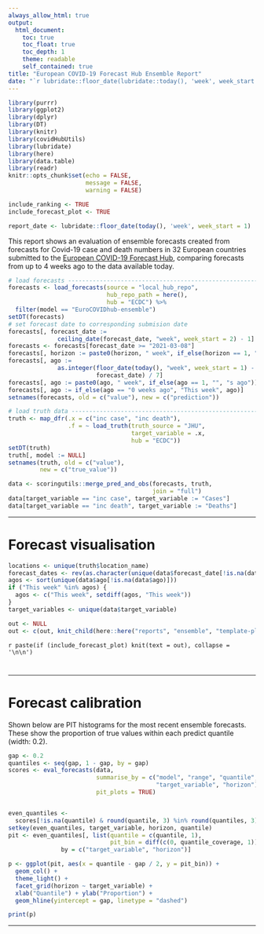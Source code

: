 ```yaml
---
always_allow_html: true
output:
  html_document:
    toc: true
    toc_float: true
    toc_depth: 1
    theme: readable
    self_contained: true
title: "European COVID-19 Forecast Hub Ensemble Report"
date: "`r lubridate::floor_date(lubridate::today(), 'week', week_start = 1)`"
---
```


```r
library(purrr)
library(ggplot2)
library(dplyr)
library(DT)
library(knitr)
library(covidHubUtils)
library(lubridate)
library(here)
library(data.table)
library(readr)
knitr::opts_chunk$set(echo = FALSE, 
                      message = FALSE, 
                      warning = FALSE)

include_ranking <- TRUE
include_forecast_plot <- TRUE

report_date <- lubridate::floor_date(today(), 'week', week_start = 1)
```

This report shows an evaluation of ensemble forecasts created from forecasts for Covid-19 case and death numbers in 32 European countries submitted to the [European COVID-19 Forecast Hub](https://covid19forecasthub.eu/), comparing forecasts from up to 4 weeks ago to the data available today.

```r
# load forecasts ---------------------------------------------------------------
forecasts <- load_forecasts(source = "local_hub_repo",
                            hub_repo_path = here(),
                            hub = "ECDC") %>%
  filter(model == "EuroCOVIDhub-ensemble")
setDT(forecasts)
# set forecast date to corresponding submision date
forecasts[, forecast_date :=
              ceiling_date(forecast_date, "week", week_start = 2) - 1]
forecasts <- forecasts[forecast_date >= "2021-03-08"]
forecasts[, horizon := paste0(horizon, " week", if_else(horizon == 1, "", "s"))]
forecasts[, ago :=
              as.integer(floor_date(today(), "week", week_start = 1) -
                         forecast_date) / 7]
forecasts[, ago := paste0(ago, " week", if_else(ago == 1, "", "s ago"))]
forecasts[, ago := if_else(ago == "0 weeks ago", "This week", ago)]
setnames(forecasts, old = c("value"), new = c("prediction"))

# load truth data --------------------------------------------------------------
truth <- map_dfr(.x = c("inc case", "inc death"),
                 .f = ~ load_truth(truth_source = "JHU",
                                   target_variable = .x,
                                   hub = "ECDC")) 
setDT(truth)
truth[, model := NULL]
setnames(truth, old = c("value"), 
         new = c("true_value"))

data <- scoringutils::merge_pred_and_obs(forecasts, truth, 
                                         join = "full")
data[target_variable == "inc case", target_variable := "Cases"]
data[target_variable == "inc death", target_variable := "Deaths"]

```

---

# Forecast visualisation {.tabset .tabset-fade}

```r

locations <- unique(truth$location_name)
forecast_dates <- rev(as.character(unique(data$forecast_date[!is.na(data$forecast_date)])))
agos <- sort(unique(data$ago[!is.na(data$ago)]))
if ("This week" %in% agos) {
  agos <- c("This week", setdiff(agos, "This week"))
}
target_variables <- unique(data$target_variable)

out <- NULL
out <- c(out, knit_child(here::here("reports", "ensemble", "template-plot-ensemble.Rmd")))
```

`r paste(if (include_forecast_plot) knit(text = out), collapse = '\n\n')`

# {.unlisted .unnumbered}

---

# Forecast calibration {.tabset .tabset-fade .tabset-dropdown}

Shown below are PIT histograms for the most recent ensemble forecasts. These show the proportion of true values within each predict quantile (width: 0.2).

```r
gap <- 0.2
quantiles <- seq(gap, 1 - gap, by = gap)
scores <- eval_forecasts(data,
                         summarise_by = c("model", "range", "quantile",
                                          "target_variable", "horizon"),
                         pit_plots = TRUE)


even_quantiles <-
  scores[!is.na(quantile) & round(quantile, 3) %in% round(quantiles, 3)]
setkey(even_quantiles, target_variable, horizon, quantile)
pit <- even_quantiles[, list(quantile = c(quantile, 1),
                             pit_bin = diff(c(0, quantile_coverage, 1))),
               by = c("target_variable", "horizon")]

p <- ggplot(pit, aes(x = quantile - gap / 2, y = pit_bin)) +
  geom_col() +
  theme_light() +
  facet_grid(horizon ~ target_variable) +
  xlab("Quantile") + ylab("Proportion") +
  geom_hline(yintercept = gap, linetype = "dashed")

print(p)
```

---
